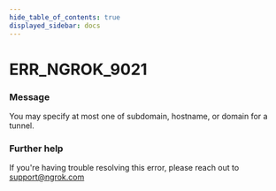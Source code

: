 ```yaml
---
hide_table_of_contents: true
displayed_sidebar: docs
---
```



# ERR_NGROK_9021

### Message
You may specify at most one of subdomain, hostname, or domain for a tunnel.

<ErrorDetails error='err_ngrok_9021' />


### Further help
If you're having trouble resolving this error, please reach out to [support@ngrok.com](mailto:support@ngrok.com?subject=Help%20with%20ERR_NGROK_9021)

